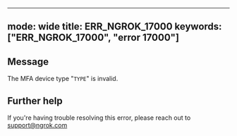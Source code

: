 
---
mode: wide
title: ERR_NGROK_17000
keywords: ["ERR_NGROK_17000", "error 17000"]
---

## Message
The MFA device type "`TYPE`" is invalid.




## Further help
If you're having trouble resolving this error, please reach out to [support@ngrok.com](mailto:support@ngrok.com?subject=Help%20with%20ERR_NGROK_17000)

